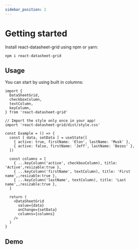 ```yaml
---
sidebar_position: 2
---
```


# Getting started

Install react-datasheet-grid using npm or yarn:
```shell
npm i react-datasheet-grid
```

## Usage
You can start by using built in columns:
```tsx
import {
  DataSheetGrid,
  checkboxColumn,
  textColumn,
  keyColumn,
} from 'react-datasheet-grid'

// Import the style only once in your app!
import 'react-datasheet-grid/dist/style.css'

const Example = () => {
  const [ data, setData ] = useState([
    { active: true, firstName: 'Elon', lastName: 'Musk' },
    { active: false, firstName: 'Jeff', lastName: 'Bezos' },
  ])

  const columns = [
    { ...keyColumn('active', checkboxColumn), title: 'Active',resizable:true },
    { ...keyColumn('firstName', textColumn), title: 'First name',,resizable:true },
    { ...keyColumn('lastName', textColumn), title: 'Last name',,resizable:true },
  ]

  return (
    <DataSheetGrid
      value={data}
      onChange={setData}
      columns={columns}
    />
  )
}
```

## Demo
<Demo />
